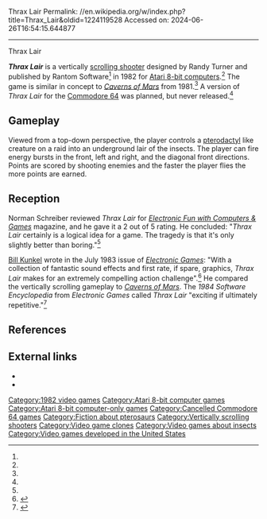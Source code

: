 Thrax Lair
Permalink: //en.wikipedia.org/w/index.php?title=Thrax_Lair&oldid=1224119528
Accessed on: 2024-06-26T16:54:15.644877



------
Thrax Lair
{{short description|1982 video game}}
{{Orphan|date=August 2021}}

{{Infobox video game
| title = Thrax Lair
| image = Thrax_Lair_Cover_Art.jpg
| developer = 
| publisher = Rantom Software
| designer = Randy Turner
| programmer = 
| platforms = [[Atari 8-bit]]
| released = 1982
| genre= [[Scrolling shooter]]
}}

'''''Thrax Lair''''' is a vertically [[scrolling shooter]] designed  by Randy Turner and published by Rantom Software<ref name="manual"/> in 1982 for [[Atari 8-bit computers]].<ref name="atarimania"/> The game is similar in concept to ''[[Caverns of Mars]]'' from 1981.<ref name=kunkel/> A version of ''Thrax Lair'' for the [[Commodore 64]] was planned, but never released.<ref name="C64"/>

==Gameplay==
Viewed from a top-down perspective, the player controls a [[pterodactyl]] like creature on a raid into an underground lair of the insects. The player can fire energy bursts in the front, left and right, and the diagonal front directions. Points are scored by shooting enemies and the faster the player flies the more points are earned.

==Reception==
Norman Schreiber reviewed ''Thrax Lair'' for ''[[Electronic Fun with Computers & Games]]'' magazine, and he gave it a 2 out of 5 rating. He concluded: "''Thrax Lair'' certainly is a logical idea for a game. The tragedy is that it's only slightly better than boring."<ref name="EFCG"/>

[[Bill Kunkel (journalist)|Bill Kunkel]] wrote in the July 1983 issue of ''[[Electronic Games]]'': "With a collection of fantastic sound effects and first rate, if spare, graphics, ''Thrax Lair'' makes for an extremely compelling action challenge".<ref name=kunkel>{{cite journal |last1=Kunkel |first1=Bill |title=Computer Gaming: Thrax Lair |journal=Electronic Games |date=July 1983 |pages=72, 74 |url=https://archive.org/details/ElectronicGames/Electronic%20Games%20Issue%2017%20%28July%201983%29/page/n71/mode/2up}}</ref> He compared the vertically scrolling gameplay to ''[[Caverns of Mars]]''. The ''1984 Software Encyclopedia'' from ''Electronic Games'' called ''Thrax Lair'' "exciting if ultimately repetitive."<ref>{{cite book |title=1984 Software Encyclopedia |date=1984 |publisher=Electronic Games |page=58 |url=https://archive.org/details/RetroGameMagazineOneShots/1984%20Software%20Encyclopedia%20%281983%29%20Over%20900%20Descriptions%20and%20Ratings/page/n57/mode/1up}}</ref>

==References==
{{Reflist|refs=
<ref name="atarimania">{{cite web|title=Thrax Lair|url=http://www.atarimania.com/game-atari-400-800-xl-xe-thrax-lair_5348.html |website=Atari Mania}}</ref>
<ref name="manual">{{cite web|title=Thrax Lair Manual|url=https://archive.org/details/agm_Thrax_Lair/mode/2up |website=archive.org}}</ref>
<ref name="C64">{{cite web|title=Computer Gaming World Thrax Lair Ad|date=January 1983 |url=https://archive.org/stream/Computer_Gaming_World_Issue_3.1#page/n9/mode/2up }}</ref>
<ref name="EFCG">{{cite web|title=Electronic Fun with Computer & Games - Vol 01 No 09 (1983-07)|date=July 1983 |url=https://archive.org/stream/Electronic_Fun_with_Computer_Games_Vol_01_No_09_1983-07_Fun_Games_Publishing_US/Electronic_Fun_with_Computer__Games_Vol_01_No_09_1983-07_Fun__Games_Publishing_US#page/n63/mode/2up }}</ref>
}}

==External links==
*{{MobyGames|id=/thrax-lair}}
*{{Internet Archive game|id=a8b_Thrax_Lair_1982_Rantom_US_k_file}}

[[Category:1982 video games]]
[[Category:Atari 8-bit computer games]]
[[Category:Atari 8-bit computer-only games]]
[[Category:Cancelled Commodore 64 games]]
[[Category:Fiction about pterosaurs]]
[[Category:Vertically scrolling shooters]]
[[Category:Video game clones]]
[[Category:Video games about insects]]
[[Category:Video games developed in the United States]]